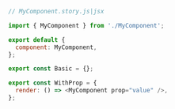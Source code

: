 ```js
// MyComponent.story.js|jsx

import { MyComponent } from './MyComponent';

export default {
  component: MyComponent,
};

export const Basic = {};

export const WithProp = {
  render: () => <MyComponent prop="value" />,
};
```

